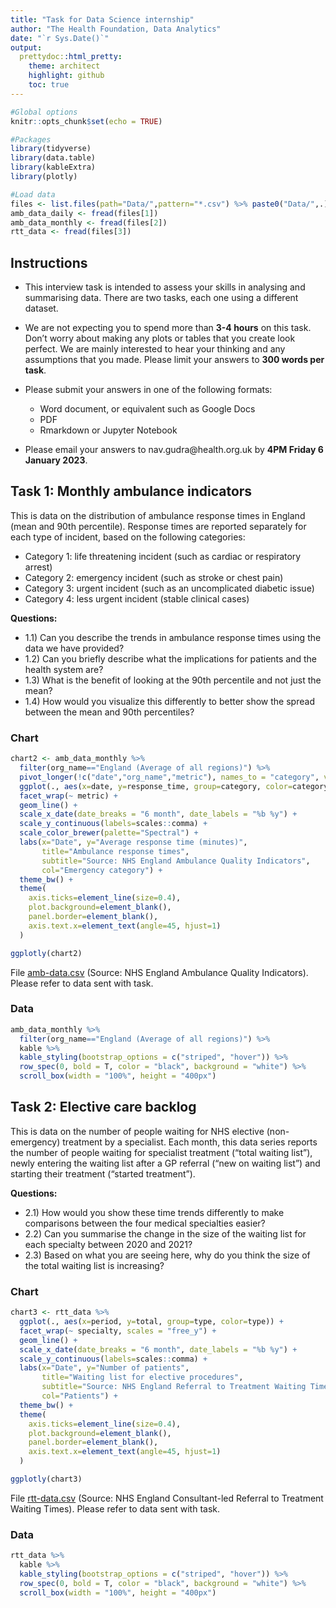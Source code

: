 ```yaml
---
title: "Task for Data Science internship"
author: "The Health Foundation, Data Analytics"
date: "`r Sys.Date()`"
output:
  prettydoc::html_pretty:
    theme: architect
    highlight: github
    toc: true
---
```


```r
#Global options
knitr::opts_chunk$set(echo = TRUE)

#Packages
library(tidyverse)
library(data.table)
library(kableExtra)
library(plotly)

#Load data
files <- list.files(path="Data/",pattern="*.csv") %>% paste0("Data/",.)
amb_data_daily <- fread(files[1])
amb_data_monthly <- fread(files[2])
rtt_data <- fread(files[3])
```

## Instructions

- This interview task is intended to assess your skills in analysing and summarising data. There are two tasks, each one using a different dataset.

- We are not expecting you to spend more than **3-4 hours** on this task. Don't worry about making any plots or tables that you create look perfect. We are mainly interested to hear your thinking and any assumptions that you made. Please limit your answers to **300 words per task**.

- Please submit your answers in one of the following formats:
  - Word document, or equivalent such as Google Docs
  - PDF
  - Rmarkdown or Jupyter Notebook

- Please email your answers to nav.gudra@health.org.uk by **4PM Friday 6 January 2023**. 

<!-- ## Task 1: Daily ambulance arrivals -->

<!-- This is data on the daily number of ambulance arrivals in all acute NHS trusts in England, extracted from daily situation reports. -->

<!-- *Draft questions:* -->

<!-- - 1.1) How would you present this daily time series in a way that was easy to understand? -->
<!-- - 1.2) Is there any missing data in this time series? If so, can you detect any patterns in the missingness? -->
<!-- - 1.3) What approach would you use to compare the number of ambulance arrivals in 2021 and 2022? -->

<!-- ### Chart -->

<!-- ```{r task1.chart, echo=FALSE,warning=FALSE,fig.width=10,fig.height=5} -->
<!-- chart1 <- amb_data_daily %>% -->
<!--   filter(!is.na(arrivals)) %>% -->
<!--   mutate(date=as.Date(date), -->
<!--          arrivals=as.numeric(arrivals)) %>%  -->
<!--   ggplot(., aes(x=date, -->
<!--                 y=arrivals)) + -->
<!--   geom_line(colour="red", lwd=1,group=1) + -->
<!--   scale_x_date(date_breaks = "1 month", date_labels = "%b %y") + -->
<!--   scale_y_continuous(labels=scales::comma) + -->
<!--   labs(x="Date", y="Ambulance arrivals", -->
<!--        title="Ambulance arrivals", -->
<!--        subtitle="Source: NHS winter situation reports") + -->
<!--   theme_bw() + -->
<!--   theme( -->
<!--     axis.ticks=element_line(size=0.4), -->
<!--     plot.background=element_blank(), -->
<!--     panel.border=element_blank(), -->
<!--     axis.text.x=element_text(angle=45, hjust=1) -->
<!--   ) -->

<!-- ggplotly(chart1) -->
<!-- ``` -->

<!-- [Download data](https://github.com/HFAnalyticsLab/data-task/blob/main/Data/amb-data-daily.csv) (Source: NHS England Urgent and Emergency Care Daily Situation Reports) -->

<!-- ### Data -->

<!-- ```{r task1.data, echo=FALSE,warning=FALSE} -->
<!-- amb_data_daily %>% -->
<!--   filter(!is.na(arrivals)) %>%  -->
<!--   kable %>% -->
<!--   kable_styling(bootstrap_options = c("striped", "hover")) %>% -->
<!--   row_spec(0, bold = T, color = "black", background = "white") %>%  -->
<!--   scroll_box(width = "100%", height = "400px") -->
<!-- ``` -->

## Task 1: Monthly ambulance indicators

This is data on the distribution of ambulance response times in England (mean and 90th percentile). Response times are reported separately for each type of incident, based on the following categories:

- Category 1: life threatening incident (such as cardiac or respiratory arrest)
- Category 2: emergency incident (such as stroke or chest pain)
- Category 3: urgent incident (such as an uncomplicated diabetic issue)
- Category 4: less urgent incident (stable clinical cases)

**Questions:**

- 1.1) Can you describe the trends in ambulance response times using the data we have provided?
- 1.2) Can you briefly describe what the implications for patients and the health system are?
- 1.3) What is the benefit of looking at the 90th percentile and not just the mean?
- 1.4) How would you visualize this differently to better show the spread between the mean and 90th percentiles?

### Chart

```r
chart2 <- amb_data_monthly %>%
  filter(org_name=="England (Average of all regions)") %>%
  pivot_longer(!c("date","org_name","metric"), names_to = "category", values_to = "response_time") %>%
  ggplot(., aes(x=date, y=response_time, group=category, color=category)) +
  facet_wrap(~ metric) +
  geom_line() +
  scale_x_date(date_breaks = "6 month", date_labels = "%b %y") +
  scale_y_continuous(labels=scales::comma) +
  scale_color_brewer(palette="Spectral") +
  labs(x="Date", y="Average response time (minutes)",
       title="Ambulance response times",
       subtitle="Source: NHS England Ambulance Quality Indicators",
       col="Emergency category") +
  theme_bw() +
  theme(
    axis.ticks=element_line(size=0.4),
    plot.background=element_blank(),
    panel.border=element_blank(),
    axis.text.x=element_text(angle=45, hjust=1)
  )

ggplotly(chart2)
```

File [amb-data.csv](https://github.com/HFAnalyticsLab/data-task/blob/main/Data/amb-data.csv) (Source: NHS England Ambulance Quality Indicators). Please refer to data sent with task.

### Data

```r
amb_data_monthly %>%
  filter(org_name=="England (Average of all regions)") %>% 
  kable %>%
  kable_styling(bootstrap_options = c("striped", "hover")) %>%
  row_spec(0, bold = T, color = "black", background = "white") %>% 
  scroll_box(width = "100%", height = "400px")
```

## Task 2: Elective care backlog

This is data on the number of people waiting for NHS elective (non-emergency) treatment by a specialist. Each month, this data series reports the number of people waiting for specialist treatment ("total waiting list"), newly entering the waiting list after a GP referral ("new on waiting list") and starting their treatment ("started treatment").

**Questions:**

- 2.1) How would you show these time trends differently to make comparisons between the four medical specialties easier?
- 2.2) Can you summarise the change in the size of the waiting list for each specialty between 2020 and 2021?
- 2.3) Based on what you are seeing here, why do you think the size of the total waiting list is increasing?

### Chart

```r
chart3 <- rtt_data %>%
  ggplot(., aes(x=period, y=total, group=type, color=type)) +
  facet_wrap(~ specialty, scales = "free_y") +
  geom_line() +
  scale_x_date(date_breaks = "6 month", date_labels = "%b %y") +
  scale_y_continuous(labels=scales::comma) +
  labs(x="Date", y="Number of patients",
       title="Waiting list for elective procedures",
       subtitle="Source: NHS England Referral to Treatment Waiting Times",
       col="Patients") +
  theme_bw() +
  theme(
    axis.ticks=element_line(size=0.4),
    plot.background=element_blank(),
    panel.border=element_blank(),
    axis.text.x=element_text(angle=45, hjust=1)
  )

ggplotly(chart3)
```

File [rtt-data.csv](https://github.com/HFAnalyticsLab/data-task/blob/main/Data/rtt-data.csv) (Source: NHS England Consultant-led Referral to Treatment Waiting Times). Please refer to data sent with task.

### Data

```r
rtt_data %>% 
  kable %>%
  kable_styling(bootstrap_options = c("striped", "hover")) %>%
  row_spec(0, bold = T, color = "black", background = "white") %>% 
  scroll_box(width = "100%", height = "400px")
```
